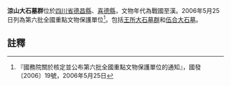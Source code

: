 {{msg:四川省文物保護單位
|名稱 = 涼山大石墓群
|編號 = 273
|圖片 = 
|級別 = 106
|分類 = 
|時代 = 戰國至漢
|地点 = [[四川省|四川省]][[德昌縣|德昌縣]]、[[喜德縣|喜德縣]]
|坐標 =
|登錄 = 2006年5月25日
}}
'''涼山大石墓群'''位於[[四川省|四川省]][[德昌縣|德昌縣]]、[[喜德縣|喜德縣]]，文物年代為戰國至漢。2006年5月25日列為第六批全國重點文物保護單位<ref>『國務院關於核定並公布第六批全國重點文物保護單位的通知』，國發〔2006〕19號，2006年5月25日</ref>。包括[[王所大石墓群|王所大石墓群]]和[[伍合大石墓|伍合大石墓]]。
==註釋==
{{reflist}}
{{文物保護單位小作品}}
{{四川全國重點文物保護單位}}